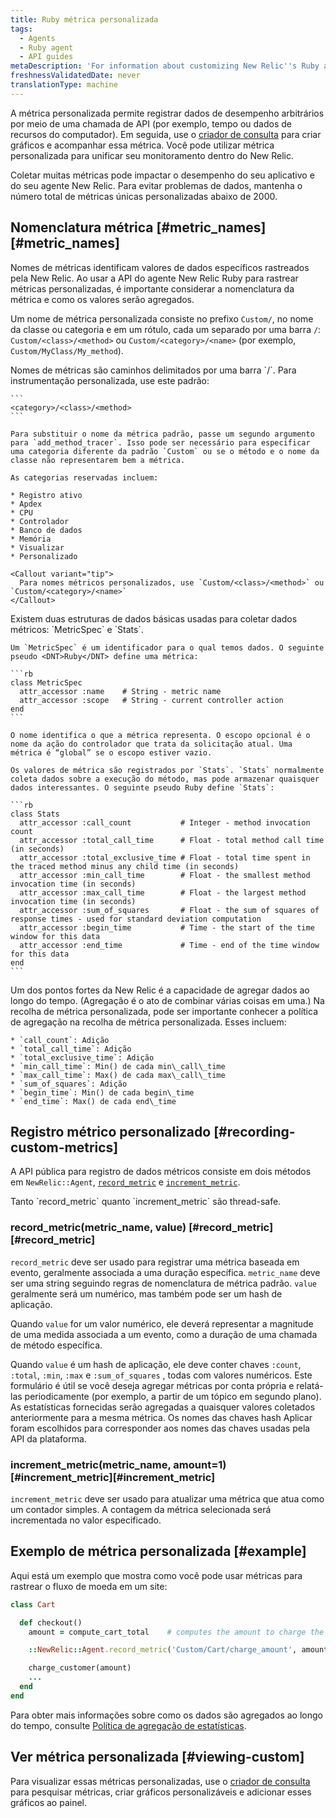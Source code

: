 ```yaml
---
title: Ruby métrica personalizada
tags:
  - Agents
  - Ruby agent
  - API guides
metaDescription: 'For information about customizing New Relic''s Ruby agent API to collect additional metrics, start here.'
freshnessValidatedDate: never
translationType: machine
---
```


A métrica personalizada permite registrar dados de desempenho arbitrários por meio de uma chamada de API (por exemplo, tempo ou dados de recursos do computador). Em seguida, use o [criador de consulta](/docs/query-your-data/explore-query-data/query-builder/introduction-query-builder) para criar gráficos e acompanhar essa métrica. Você pode utilizar métrica personalizada para unificar seu monitoramento dentro do New Relic.

<Callout variant="caution">
  Coletar muitas métricas pode impactar o desempenho do seu aplicativo e do seu agente New Relic. Para evitar problemas de dados, mantenha o número total de métricas únicas personalizadas abaixo de 2000.
</Callout>

## Nomenclatura métrica [#metric\_names][#metric_names]

Nomes de métricas identificam valores de dados específicos rastreados pela New Relic. Ao usar a API do agente New Relic Ruby para rastrear métricas personalizadas, é importante considerar a nomenclatura da métrica e como os valores serão agregados.

Um nome de métrica personalizada consiste no prefixo `Custom/`, no nome da classe ou categoria e em um rótulo, cada um separado por uma barra `/`: `Custom/<class>/<method>` ou `Custom/<category>/<name>` (por exemplo, `Custom/MyClass/My_method`).

<CollapserGroup>
  <Collapser id="metric_names" title="Nomes e caminhos métricos">
    Nomes de métricas são caminhos delimitados por uma barra `/`. Para instrumentação personalizada, use este padrão:

    ```
    <category>/<class>/<method>
    ```

    Para substituir o nome da métrica padrão, passe um segundo argumento para `add_method_tracer`. Isso pode ser necessário para especificar uma categoria diferente da padrão `Custom` ou se o método e o nome da classe não representarem bem a métrica.

    As categorias reservadas incluem:

    * Registro ativo
    * Apdex
    * CPU
    * Controlador
    * Banco de dados
    * Memória
    * Visualizar
    * Personalizado

    <Callout variant="tip">
      Para nomes métricos personalizados, use `Custom/<class>/<method>` ou `Custom/<category>/<name>`
    </Callout>
  </Collapser>

  <Collapser id="metrics_and_stats" title="Métrica e estatísticas no agente Ruby">
    Existem duas estruturas de dados básicas usadas para coletar dados métricos: `MetricSpec` e `Stats`.

    Um `MetricSpec` é um identificador para o qual temos dados. O seguinte pseudo <DNT>Ruby</DNT> define uma métrica:

    ```rb
    class MetricSpec
      attr_accessor :name    # String - metric name
      attr_accessor :scope   # String - current controller action
    end
    ```

    O nome identifica o que a métrica representa. O escopo opcional é o nome da ação do controlador que trata da solicitação atual. Uma métrica é “global” se o escopo estiver vazio.

    Os valores de métrica são registrados por `Stats`. `Stats` normalmente coleta dados sobre a execução do método, mas pode armazenar quaisquer dados interessantes. O seguinte pseudo Ruby define `Stats`:

    ```rb
    class Stats
      attr_accessor :call_count           # Integer - method invocation count
      attr_accessor :total_call_time      # Float - total method call time (in seconds)
      attr_accessor :total_exclusive_time # Float - total time spent in the traced method minus any child time (in seconds)
      attr_accessor :min_call_time        # Float - the smallest method invocation time (in seconds)
      attr_accessor :max_call_time        # Float - the largest method invocation time (in seconds)
      attr_accessor :sum_of_squares       # Float - the sum of squares of response times - used for standard deviation computation
      attr_accessor :begin_time           # Time - the start of the time window for this data
      attr_accessor :end_time             # Time - end of the time window for this data
    end
    ```
  </Collapser>

  <Collapser id="stat_policy" title="Política de agregação de estatísticas">
    Um dos pontos fortes da New Relic é a capacidade de agregar dados ao longo do tempo. (Agregação é o ato de combinar várias coisas em uma.) Na recolha de métrica personalizada, pode ser importante conhecer a política de agregação na recolha de métrica personalizada. Esses incluem:

    * `call_count`: Adição
    * `total_call_time`: Adição
    * `total_exclusive_time`: Adição
    * `min_call_time`: Min() de cada min\_call\_time
    * `max_call_time`: Max() de cada max\_call\_time
    * `sum_of_squares`: Adição
    * `begin_time`: Min() de cada begin\_time
    * `end_time`: Max() de cada end\_time
  </Collapser>
</CollapserGroup>

## Registro métrico personalizado [#recording-custom-metrics]

A API pública para registro de dados métricos consiste em dois métodos em `NewRelic::Agent`, [`record_metric`](#record_metric) e [`increment_metric`](#increment_metric).

<Callout variant="tip">
  Tanto `record_metric` quanto `increment_metric` são thread-safe.
</Callout>

### record\_metric(metric\_name, value) [#record\_metric][#record_metric]

`record_metric` deve ser usado para registrar uma métrica baseada em evento, geralmente associada a uma duração específica. `metric_name` deve ser uma string seguindo regras de nomenclatura de métrica padrão. `value` geralmente será um numérico, mas também pode ser um hash de aplicação.

Quando `value` for um valor numérico, ele deverá representar a magnitude de uma medida associada a um evento, como a duração de uma chamada de método específica.

Quando `value` é um hash de aplicação, ele deve conter chaves `:count`, `:total`, `:min`, `:max` e `:sum_of_squares` , todas com valores numéricos. Este formulário é útil se você deseja agregar métricas por conta própria e relatá-las periodicamente (por exemplo, a partir de um tópico em segundo plano). As estatísticas fornecidas serão agregadas a quaisquer valores coletados anteriormente para a mesma métrica. Os nomes das chaves hash Aplicar foram escolhidos para corresponder aos nomes das chaves usadas pela API da plataforma.

### increment\_metric(metric\_name, amount=1) [#increment\_metric][#increment_metric]

`increment_metric` deve ser usado para atualizar uma métrica que atua como um contador simples. A contagem da métrica selecionada será incrementada no valor especificado.

## Exemplo de métrica personalizada [#example]

Aqui está um exemplo que mostra como você pode usar métricas para rastrear o fluxo de moeda em um site:

```rb
class Cart

  def checkout()
    amount = compute_cart_total    # computes the amount to charge the customer

    ::NewRelic::Agent.record_metric('Custom/Cart/charge_amount', amount)

    charge_customer(amount)
    ...
  end
end
```

Para obter mais informações sobre como os dados são agregados ao longo do tempo, consulte [Política de agregação de estatísticas](/docs/ruby/ruby-custom-metric-naming#stat_policy).

## Ver métrica personalizada [#viewing-custom]

Para visualizar essas métricas personalizadas, use o [criador de consulta](/docs/query-your-data/explore-query-data/query-builder/introduction-query-builder) para pesquisar métricas, criar gráficos personalizáveis e adicionar esses gráficos ao painel.